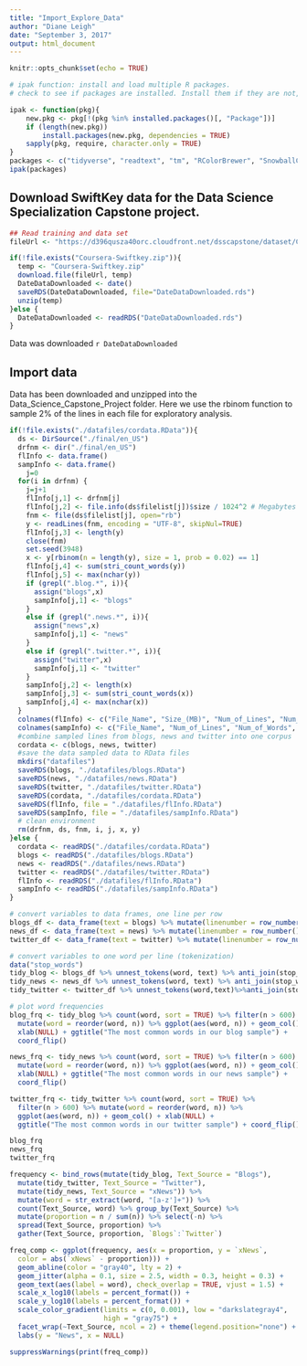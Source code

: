 ```yaml
---
title: "Import_Explore_Data"
author: "Diane Leigh"
date: "September 3, 2017"
output: html_document
---
```


```r
knitr::opts_chunk$set(echo = TRUE)

# ipak function: install and load multiple R packages.
# check to see if packages are installed. Install them if they are not, then load them into the R session.

ipak <- function(pkg){
    new.pkg <- pkg[!(pkg %in% installed.packages()[, "Package"])]
    if (length(new.pkg)) 
        install.packages(new.pkg, dependencies = TRUE)
    sapply(pkg, require, character.only = TRUE)
}
packages <- c("tidyverse", "readtext", "tm", "RColorBrewer", "SnowballC", "RWeka", "RWekajars", "NLP", "openNLP","stringi", "rJava", "R.utils", "stringr", "tidytext", "scales")
ipak(packages)

```
## Download SwiftKey data for the Data Science Specialization Capstone project.

```r
## Read training and data set
fileUrl <- "https://d396qusza40orc.cloudfront.net/dsscapstone/dataset/Coursera-SwiftKey.zip"

if(!file.exists("Coursera-Swiftkey.zip")){
  temp <- "Coursera-Swiftkey.zip"
  download.file(fileUrl, temp)
  DateDataDownloaded <- date()
  saveRDS(DateDataDownloaded, file="DateDataDownloaded.rds")
  unzip(temp)
}else {
  DateDataDownloaded <- readRDS("DateDataDownloaded.rds")
} 

```

Data was downloaded `r DateDataDownloaded`

## Import data

Data has been downloaded and unzipped into the Data_Science_Capstone_Project folder. Here we use the rbinom function to sample 2% of the lines in each file for exploratory analysis.

```r
if(!file.exists("./datafiles/cordata.RData")){
  ds <- DirSource("./final/en_US")
  drfnm <- dir("./final/en_US")
  flInfo <- data.frame()
  sampInfo <- data.frame()
    j=0
  for(i in drfnm) {
    j=j+1
    flInfo[j,1] <- drfnm[j]
    flInfo[j,2] <- file.info(ds$filelist[j])$size / 1024^2 # Megabytes
    fnm <- file(ds$filelist[j], open="rb")
    y <- readLines(fnm, encoding = "UTF-8", skipNul=TRUE)
    flInfo[j,3] <- length(y)
    close(fnm)
    set.seed(3948)
    x <- y[rbinom(n = length(y), size = 1, prob = 0.02) == 1]
    flInfo[j,4] <- sum(stri_count_words(y))
    flInfo[j,5] <- max(nchar(y))
    if (grepl(".blog.*", i)){
      assign("blogs",x) 
      sampInfo[j,1] <- "blogs"
    }
    else if (grepl(".news.*", i)){
      assign("news",x)
      sampInfo[j,1] <- "news"
    }
    else if (grepl(".twitter.*", i)){
      assign("twitter",x) 
      sampInfo[j,1] <- "twitter"
    }
    sampInfo[j,2] <- length(x)
    sampInfo[j,3] <- sum(stri_count_words(x))
    sampInfo[j,4] <- max(nchar(x))
  }
  colnames(flInfo) <- c("File_Name", "Size_(MB)", "Num_of_Lines", "Num_of_Words", "Max_Characters")
  colnames(sampInfo) <- c("File_Name", "Num_of_Lines", "Num_of_Words", "Max_Characters")
  #combine sampled lines from blogs, news and twitter into one corpus
  cordata <- c(blogs, news, twitter)
  #save the data sampled data to RData files
  mkdirs("datafiles")
  saveRDS(blogs, "./datafiles/blogs.RData")
  saveRDS(news, "./datafiles/news.RData")
  saveRDS(twitter, "./datafiles/twitter.RData")
  saveRDS(cordata, "./datafiles/cordata.RData")
  saveRDS(flInfo, file = "./datafiles/flInfo.RData")
  saveRDS(sampInfo, file = "./datafiles/sampInfo.RData")
  # clean environment
  rm(drfnm, ds, fnm, i, j, x, y)
}else {
  cordata <- readRDS("./datafiles/cordata.RData")
  blogs <- readRDS("./datafiles/blogs.RData")
  news <- readRDS("./datafiles/news.RData")
  twitter <- readRDS("./datafiles/twitter.RData")
  flInfo <- readRDS("./datafiles/flInfo.RData")
  sampInfo <- readRDS("./datafiles/sampInfo.RData")
}

```

```r
# convert variables to data frames, one line per row
blogs_df <- data_frame(text = blogs) %>% mutate(linenumber = row_number())
news_df <- data_frame(text = news) %>% mutate(linenumber = row_number())
twitter_df <- data_frame(text = twitter) %>% mutate(linenumber = row_number())

# convert variables to one word per line (tokenization)
data("stop_words")
tidy_blog <- blogs_df %>% unnest_tokens(word, text) %>% anti_join(stop_words)
tidy_news <- news_df %>% unnest_tokens(word, text) %>% anti_join(stop_words)
tidy_twitter <- twitter_df %>% unnest_tokens(word,text)%>%anti_join(stop_words) 
```


```r
# plot word frequencies
blog_frq <- tidy_blog %>% count(word, sort = TRUE) %>% filter(n > 600) %>%
  mutate(word = reorder(word, n)) %>% ggplot(aes(word, n)) + geom_col() +
  xlab(NULL) + ggtitle("The most common words in our blog sample") +
  coord_flip()

news_frq <- tidy_news %>% count(word, sort = TRUE) %>% filter(n > 600) %>%
  mutate(word = reorder(word, n)) %>% ggplot(aes(word, n)) + geom_col() +
  xlab(NULL) + ggtitle("The most common words in our news sample") + 
  coord_flip()

twitter_frq <- tidy_twitter %>% count(word, sort = TRUE) %>% 
  filter(n > 600) %>% mutate(word = reorder(word, n)) %>% 
  ggplot(aes(word, n)) + geom_col() + xlab(NULL) +
  ggtitle("The most common words in our twitter sample") + coord_flip()

blog_frq
news_frq
twitter_frq

```

```r
frequency <- bind_rows(mutate(tidy_blog, Text_Source = "Blogs"),
  mutate(tidy_twitter, Text_Source = "Twitter"), 
  mutate(tidy_news, Text_Source = "xNews")) %>% 
  mutate(word = str_extract(word, "[a-z']+")) %>%
  count(Text_Source, word) %>% group_by(Text_Source) %>%
  mutate(proportion = n / sum(n)) %>% select(-n) %>% 
  spread(Text_Source, proportion) %>% 
  gather(Text_Source, proportion, `Blogs`:`Twitter`)

freq_comp <- ggplot(frequency, aes(x = proportion, y = `xNews`, 
  color = abs(`xNews` - proportion))) + 
  geom_abline(color = "gray40", lty = 2) +
  geom_jitter(alpha = 0.1, size = 2.5, width = 0.3, height = 0.3) +
  geom_text(aes(label = word), check_overlap = TRUE, vjust = 1.5) +
  scale_x_log10(labels = percent_format()) +
  scale_y_log10(labels = percent_format()) +
  scale_color_gradient(limits = c(0, 0.001), low = "darkslategray4", 
                       high = "gray75") +
  facet_wrap(~Text_Source, ncol = 2) + theme(legend.position="none") +
  labs(y = "News", x = NULL)

suppressWarnings(print(freq_comp))

```

